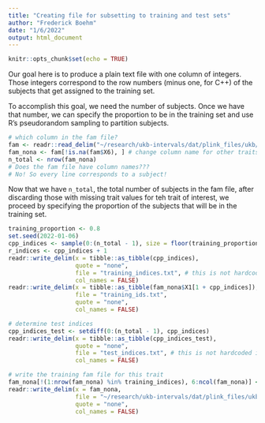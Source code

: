 ```yaml
---
title: "Creating file for subsetting to training and test sets"
author: "Frederick Boehm"
date: "1/6/2022"
output: html_document
---
```


```r
knitr::opts_chunk$set(echo = TRUE)
```

Our goal here is to produce a plain text file with one column of integers. Those 
integers correspond to the row numbers (minus one, for C++) of the subjects that get 
assigned to the training set.

To accomplish this goal, we need the
number of subjects. Once we have that number, we can specify the proportion to be in 
the training set and use R's pseudorandom sampling to partition subjects.


```r
# which column in the fam file?
fam <- readr::read_delim("~/research/ukb-intervals/dat/plink_files/ukb/chr1.fam", col_names = FALSE)
fam_nona <- fam[!is.na(fam$X6), ] # change column name for other traits
n_total <- nrow(fam_nona) 
# Does the fam file have column names???
# No! So every line corresponds to a subject!
```

Now that we have `n_total`, the total number of subjects in the fam file, after discarding those with 
missing trait values for teh trait of interest, we 
proceed by specifying the proportion of the subjects that will be in the training set.

```r
training_proportion <- 0.8
set.seed(2022-01-06)
cpp_indices <- sample(0:(n_total - 1), size = floor(training_proportion * n_total))
r_indices <- cpp_indices + 1
readr::write_delim(x = tibble::as_tibble(cpp_indices), 
                   quote = "none",
                   file = "training_indices.txt", # this is not hardcoded into dbslmm.cpp
                   col_names = FALSE)
readr::write_delim(x = tibble::as_tibble(fam_nona$X1[1 + cpp_indices]), 
                   file = "training_ids.txt", 
                   quote = "none",
                   col_names = FALSE)
```

```r
# determine test indices
cpp_indices_test <- setdiff(0:(n_total - 1), cpp_indices)
readr::write_delim(x = tibble::as_tibble(cpp_indices_test), 
                   quote = "none",
                   file = "test_indices.txt", # this is not hardcoded into dbslmm.cpp
                   col_names = FALSE)

```

```r
# write the training fam file for this trait
fam_nona[!(1:nrow(fam_nona) %in% training_indices), 6:ncol(fam_nona)] <- NA
readr::write_delim(x = fam_nona, 
                   file = "~/research/ukb-intervals/dat/plink_files/ukb-gemma-training/pheno1/chr1.fam", # change path for different traits
                   quote = "none",
                   col_names = FALSE)

```
